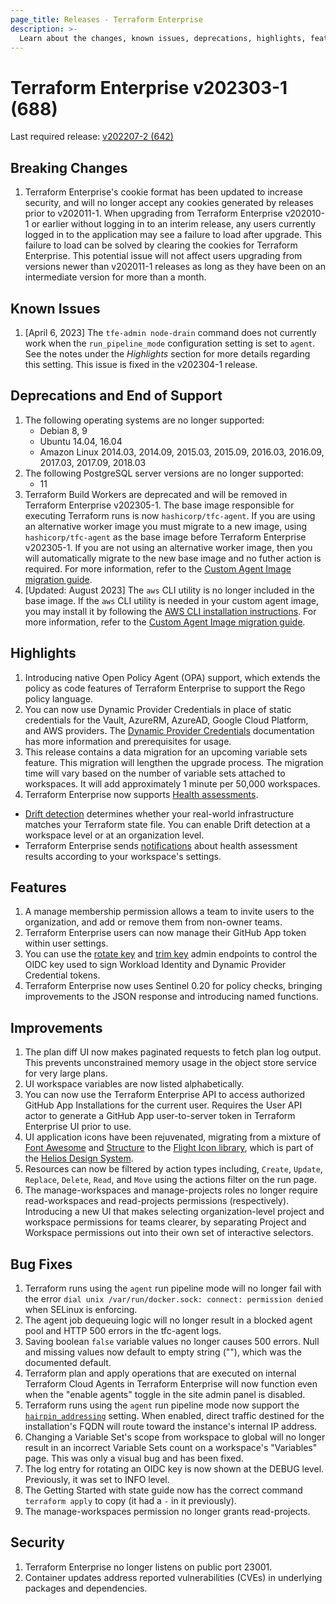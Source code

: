 ```yaml
---
page_title: Releases - Terraform Enterprise
description: >-
  Learn about the changes, known issues, deprecations, highlights, features, improvements, bug fixes, and security fixes for the v202303-1 (688) release.
---
```


# Terraform Enterprise v202303-1 (688)

Last required release: [v202207-2 (642)](/terraform/enterprise/releases/2022/v202207-2)

## Breaking Changes
1. Terraform Enterprise's cookie format has been updated to increase security, and will no longer accept any cookies generated by releases prior to v202011-1. When upgrading from Terraform Enterprise v202010-1 or earlier without logging in to an interim release, any users currently logged in to the application may see a failure to load after upgrade. This failure to load can be solved by clearing the cookies for Terraform Enterprise. This potential issue will not affect users upgrading from versions newer than v202011-1 releases as long as they have been on an intermediate version for more than a month.

## Known Issues
1. [April 6, 2023] The `tfe-admin node-drain` command does not currently work when the `run_pipeline_mode` configuration setting is set to `agent`. See the notes under the _Highlights_ section for more details regarding this setting. This issue is fixed in the v202304-1 release.

## Deprecations and End of Support
1. The following operating systems are no longer supported:
    * Debian 8, 9
    * Ubuntu 14.04, 16.04
    * Amazon Linux 2014.03, 2014.09, 2015.03, 2015.09, 2016.03, 2016.09, 2017.03, 2017.09, 2018.03
2. The following PostgreSQL server versions are no longer supported:
    * 11
3. Terraform Build Workers are deprecated and will be removed in Terraform Enterprise v202305-1. The base image responsible for executing Terraform runs is now `hashicorp/tfc-agent`. If you are using an alternative worker image you must migrate to a new image, using `hashicorp/tfc-agent` as the base image before Terraform Enterprise v202305-1. If you are not using an alternative worker image, then you will automatically migrate to the new base image and no futher action is required. For more information, refer to the [Custom Agent Image migration guide](/terraform/enterprise/admin/infrastructure/worker-to-agent-migration).
4. [Updated: August 2023] The `aws` CLI utility is no longer included in the base image. If the `aws` CLI utility is needed in your custom agent image, you may install it by following the [AWS CLI installation instructions](https://docs.aws.amazon.com/cli/latest/userguide/getting-started-install.html). For more information, refer to the [Custom Agent Image migration guide](/terraform/enterprise/admin/infrastructure/worker-to-agent-migration).


## Highlights
1. Introducing native Open Policy Agent (OPA) support, which extends the policy as code features of Terraform Enterprise to support the Rego policy language.
1. You can now use Dynamic Provider Credentials in place of static credentials for the Vault, AzureRM, AzureAD, Google Cloud Platform, and AWS providers. The [Dynamic Provider Credentials](/terraform/enterprise/workspaces/dynamic-provider-credentials) documentation has more information and prerequisites for usage.
1. This release contains a data migration for an upcoming variable sets feature. This migration will lengthen the upgrade process. The migration time will vary based on the number of variable sets attached to workspaces. It will add approximately 1 minute per 50,000 workspaces.
1. Terraform Enterprise now supports [Health assessments](/terraform/enterprise/workspaces/health).
- [Drift detection](/terraform/enterprise/workspaces/health#drift-detection) determines whether your real-world infrastructure matches your Terraform state file. You can enable Drift detection at a workspace level or at an organization level.
- Terraform Enterprise sends [notifications](/terraform/enterprise/workspaces/settings/notifications) about health assessment results according to your workspace's settings.

## Features
1. A manage membership permission allows a team to invite users to the organization, and add or remove them from non-owner teams.
1. Terraform Enterprise users can now manage their GitHub App token within user settings.
1. You can use the [rotate key](/terraform/enterprise/api-docs/admin/settings#rotate-oidc-signing-key) and [trim key](/terraform/enterprise/api-docs/admin/settings#trim-oidc-signing-key) admin endpoints to control the OIDC key used to sign Workload Identity and Dynamic Provider Credential tokens.
1. Terraform Enterprise now uses Sentinel 0.20 for policy checks, bringing improvements to the JSON response and introducing named functions.

## Improvements
1. The plan diff UI now makes paginated requests to fetch plan log output. This prevents unconstrained memory usage in the object store service for very large plans.
1. UI workspace variables are now listed alphabetically.
1. You can now use the Terraform Enterprise API to access authorized GitHub App Installations for the current user. Requires the User API actor to generate a GitHub App user-to-server token in Terraform Enterprise UI prior to use.
1. UI application icons have been rejuvenated, migrating from a mixture of [Font Awesome](https://fontawesome.com) and [Structure](https://github.com/hashicorp/structure-icons) to the [Flight Icon library](https://helios.hashicorp.design/icons/library), which is part of the [Helios Design System](https://helios.hashicorp.design).
1. Resources can now be filtered by action types including, `Create`, `Update`, `Replace`, `Delete`, `Read`, and `Move` using the actions filter on the run page.
1. The manage-workspaces and manage-projects roles no longer require read-workspaces and read-projects permissions (respectively). Introducing a new UI that makes selecting organization-level project and workspace permissions for teams clearer, by separating Project and Workspace permissions out into their own set of interactive selectors.

## Bug Fixes
1. Terraform runs using the `agent` run pipeline mode will no longer fail with the error `dial unix /var/run/docker.sock: connect: permission denied` when SELinux is enforcing.
1. The agent job dequeuing logic will no longer result in a blocked agent pool and HTTP 500 errors in the tfc-agent logs.
1. Saving boolean `false` variable values no longer causes 500 errors. Null and missing values now default to empty string (""), which was the documented default.
1. Terraform plan and apply operations that are executed on internal Terraform Cloud Agents in Terraform Enterprise will now function even when the "enable agents" toggle in the site admin panel is disabled.
1. Terraform runs using the `agent` run pipeline mode now support the [`hairpin_addressing`](/terraform/enterprise/install/automated/automating-the-installer#hairpin_addressing) setting. When enabled, direct traffic destined for the installation's FQDN will route toward the instance's internal IP address.
1. Changing a Variable Set's scope from workspace to global will no longer result in an incorrect Variable Sets count on a workspace's "Variables" page. This was only a visual bug and has been fixed.
1. The log entry for rotating an OIDC key is now shown at the DEBUG level. Previously, it was set to INFO level.
1. The Getting Started with state guide now has the correct command `terraform apply` to copy (it had a `-` in it previously).
1. The manage-workspaces permission no longer grants read-projects.


## Security
1. Terraform Enterprise no longer listens on public port 23001.
1. Container updates address reported vulnerabilities (CVEs) in underlying packages and dependencies.
